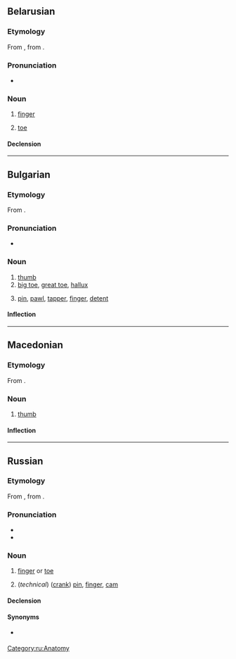 {{also|пялец}}
==Belarusian==
{{wikipedia|lang=be}}

===Etymology===
From {{etyl|orv|be}} {{m|orv|пальць}}, from {{etyl|sla-pro|be}} {{m|sla-pro|*palьcь||thumb, finger}}.

===Pronunciation===
* {{audio|Be-палец.ogg|Audio|lang=be}}

===Noun===
{{be-noun|па́лец|g=m|gen=па́льца}}

# {{lb|be|anatomy}} [[finger]]
# {{lb|be|anatomy}} [[toe]]

====Declension====
{{be-decl-noun|па́лец|па́льцы|па́льца|па́льцаў|па́льцу|па́льцам|па́лец|па́льцы|па́льцам|па́льцамі|па́льцы|па́льцах}}

----

==Bulgarian==

===Etymology===
From {{inh|bg|sla-pro|*palьcь}}.

===Pronunciation===
* {{IPA|/ˈpalɛts/|lang=bg}}

===Noun===
{{bg-noun|head=па́лец|g=m}}

# [[thumb]]
# [[big toe]], [[great toe]], [[hallux]]
# {{lb|bg|technology}} [[pin]], [[pawl]], [[tapper]], [[finger]], [[detent]]

====Inflection====
{{bg-noun-m-k/ets|пал}}

----

==Macedonian==

===Etymology===
From {{inh|mk|sla-pro|*palьcь||thumb, finger}}.

===Noun===
{{mk-noun|m}}

# [[thumb]]

====Inflection====
{{mk-decl-noun-m||палц}}

----

==Russian==

===Etymology===
From {{inh|ru|orv|пальць}}, from {{inh|ru|sla-pro|*palьcь||thumb, finger}}.

===Pronunciation===
* {{ru-IPA|па́лец}}
* {{audio|Ru-палец.ogg|Audio|lang=ru}}

===Noun===
{{ru-noun+|па́лец|*}}

# [[finger]] or [[toe]]
#: {{uxi|ru|па́лец ноги́|toe}}
#: {{uxi|ru|большо́й па́лец|[[thumb]]; [[big toe]]}}
#: {{uxi|ru|указа́тельный па́лец|[[forefinger]], [[index finger]]}}
#: {{uxi|ru|сре́дний па́лец|[[middle finger]]}}
#: {{uxi|ru|безымя́нный па́лец|[[ring finger]]}}
#: {{uxi|ru|мизи́нец|[[little finger]], [[little toe]]}}
#: {{uxi|ru|[[предохрани́тельный]] ([[рези́новый]]) па́лец|[[finger stall]]}}
#: {{uxi|ru|па́лец [[о]] па́лец [[не]] [[уда́рить]]|not to lift a finger}}
#: {{uxi|ru|па́льцем [[не]] [[шевелить|шевельну́ть]]|not to lift a finger}}
#: {{uxi|ru|[[он|ему́]] па́льца [[в]] [[рот]] [[не]] [[класть|клади́]]|he is not to be trifled with (watch your step with him)}}
#: {{uxi|ru|[[смотре́ть]] [[сквозь]] па́льцы [[на]] [[что́-либо]]|to look through one’s fingers at something; to wink at something}}
#: {{uxi|ru|[[обвести́]] [[вокру́г]] па́льца|to [[cheat]], to [[dupe]], to [[deceive]], to [[take]] in}}
#: {{uxi|ru|[[он]] па́льцем [[никто|никого́]] [[не]] [[трогать|тро́нет]]|he wouldn’t hurt a fly}}
#: {{uxi|ru|[[вы́сосать]] [[из]] па́льца [[что́-либо]]|to [[fabricate]] something; to [[dream]] the whole thing up}}
#: {{uxi|ru|[[знать]] [[что́-либо]] [[как]] [[свой|свои́]] [[пять]] па́льцев|to have something at one’s fingertips; to know something backwards and forwards, to know something like the back of one’s hand}}
#: {{uxi|ru|[[попа́сть]] па́льцем [[в]] [[не́бо]]|to be wide of the mark}}
#: {{uxi|ru|[[пока́зывать]] ''or'' [[ука́зывать]] па́льцем [[на]] ''+ acc.''|to point one’s finger at}}
#: {{uxi|ru|[[знать]] [[как]] [[свой|свои́]] [[пять]] па́льцев|to have at one’s fingertips}}
#: {{uxi|ru|[[кость|ко́сти]] па́льцев|finger bones}}
#: {{uxi|ru|[[кость|ко́сти]] па́льцев [[нога|ног]]|toe bones}}
# (''technical'') ([[crank]]) [[pin]], [[finger]], [[cam]]

====Declension====
{{ru-noun-table|па́лец|*}}

====Synonyms====
* {{l|ru|перст}} {{qualifier|dated or poetic}}

[[Category:ru:Anatomy]]